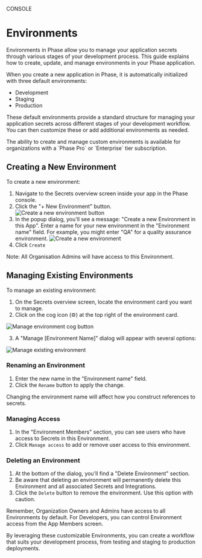 
<Tag variant="small">CONSOLE</Tag>

# Environments

Environments in Phase allow you to manage your application secrets through various stages of your development process. This guide explains how to create, update, and manage environments in your Phase application.

When you create a new application in Phase, it is automatically initialized with three default environments:

- Development
- Staging
- Production

These default environments provide a standard structure for managing your application secrets across different stages of your development workflow. You can then customize these or add additional environments as needed.

<Note>
 The ability to create and manage custom environments is available for organizations with a `Phase Pro` or `Enterprise` tier subscription.
</Note>

## Creating a New Environment

To create a new environment:

1. Navigate to the Secrets overview screen inside your app in the Phase console.
2. Click the "+ New Environment" button.
![Create a new environment button](/assets/images/console/environments/new-environment-button.png)
3. In the popup dialog, you'll see a message: "Create a new Environment in this App". Enter a name for your new environment in the "Environment name" field. For example, you might enter "QA" for a quality assurance environment.
![Create a new environment](/assets/images/console/environments/create-new-environment.png)
4. Click `Create`

Note: All Organisation Admins will have access to this Environment.

## Managing Existing Environments

To manage an existing environment:

1. On the Secrets overview screen, locate the environment card you want to manage.
2. Click on the cog icon (⚙️) at the top right of the environment card.

![Manage environment cog button](/assets/images/console/environments/Manage-environment-cog-button.png)

3. A "Manage [Environment Name]" dialog will appear with several options:

![Manage existing environment](/assets/images/console/environments/update-environment.png)


### Renaming an Environment

1. Enter the new name in the "Environment name" field.
2. Click the `Rename` button to apply the change.

<Warning>
Changing the environment name will affect how you construct references to secrets.
</Warning>

### Managing Access

1. In the "Environment Members" section, you can see users who have access to Secrets in this Environment.
2. Click `Manage access` to add or remove user access to this environment.

### Deleting an Environment

1. At the bottom of the dialog, you'll find a "Delete Environment" section.
2. Be aware that deleting an environment will permanently delete this Environment and all associated Secrets and Integrations.
3. Click the `Delete` button to remove the environment. Use this option with caution.

Remember, Organization Owners and Admins have access to all Environments by default. For Developers, you can control Environment access from the App Members screen.

By leveraging these customizable Environments, you can create a workflow that suits your development process, from testing and staging to production deployments.